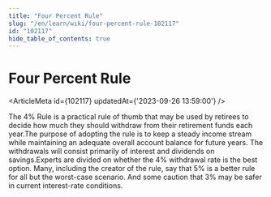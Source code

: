 ```yaml
---
title: "Four Percent Rule"
slug: "/en/learn/wiki/four-percent-rule-102117"
id: "102117"
hide_table_of_contents: true
---
```



# Four Percent Rule

<ArticleMeta id={102117} updatedAt={'2023-09-26 13:59:00'} />
<div className='border-solid border-b border-t-0 my-4 border-[var(--ifm-color-gray-300)]' />

The 4% Rule is a practical rule of thumb that may be used by retirees to decide how much they should withdraw from their retirement funds each year.The purpose of adopting the rule is to keep a steady income stream while maintaining an adequate overall account balance for future years. The withdrawals will consist primarily of interest and dividends on savings.Experts are divided on whether the 4% withdrawal rate is the best option. Many, including the creator of the rule, say that 5% is a better rule for all but the worst-case scenario. And some caution that 3% may be safer in current interest-rate conditions.
